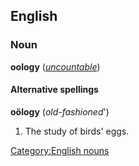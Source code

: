 ==English==
===Noun===
'''oology''' (''[[uncountable]]'')

====Alternative spellings====
'''oölogy''' (''old-fashioned''')

# The study of birds' eggs.

[[Category:English nouns]]